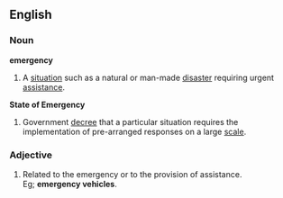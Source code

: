 ==English==
===Noun===
'''emergency'''
#A [[situation]] such as a natural or man-made [[disaster]] requiring urgent [[assistance]].

'''State of Emergency'''
#Government [[decree]] that a particular situation requires the implementation of pre-arranged responses on a large [[scale]].

===Adjective===
#Related to the emergency or to the provision of assistance.<br> Eg; '''emergency vehicles'''.